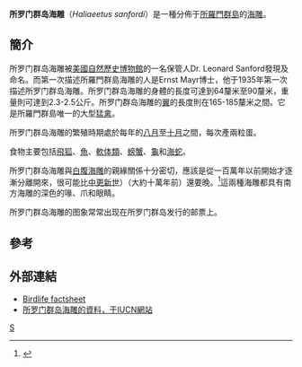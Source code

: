 {{noteTA
|T=zh-hans:所罗门群岛海雕;zh-hant:所羅門群島海鵰;
|1=zh-hans:海雕;zh-hant:海鵰;
}}
{{Speciesbox 
| taxon = Haliaeetus sanfordi
| status = VU
| status_system = iucn3.1
| status_ref = <ref>{{IUCN2009|assessors=BirdLife International|year=2008|id=144336|title=Haliaeetus sanfordi|downloaded=2009-09-09}}</ref>
| trend = down
| authority = Mayr, 1935
}}

'''所罗门群岛海雕'''（''Haliaeetus sanfordi''）是一種分佈于[[所羅門群島|所羅門群島]]的[[海雕屬|海雕]]。

== 簡介 ==
所罗门群岛海雕被[[美國自然歷史博物館|美國自然歷史博物館]]的一名保管人Dr. Leonard Sanford發現及命名。而第一次描述所羅門群島海雕的人是Ernst Mayr博士，他于1935年第一次描述所罗门群岛海雕。所罗门群岛海雕的身體的長度可達到64釐米至90釐米，重量則可達到2.3-2.5公斤。所罗门群岛海雕的[[翼|翼]]的長度則在165-185釐米之間。它是所羅門群島唯一的大型[[猛禽|猛禽]]。

所罗门群岛海雕的繁殖時期處於每年的[[八月|八月]]至[[10月|十月]]之間，每次產兩粒蛋。

食物主要包括[[飛狐|飛狐]]、[[魚類|魚]]、[[軟体類|軟体類]]、[[螃蟹|螃蟹]]、[[龜|龜]]和[[海蛇|海蛇]]。

所罗门群岛海雕與[[白腹海雕|白腹海雕]]的親緣關係十分密切，應該是從一百萬年以前開始才逐漸分離開來，很可能比[[中更新世|中更新世]]）（大約十萬年前）還要晚。<ref>{{Cite journal en|author=Wink, M.; Heidrich, P. & Fentzloff, C.|year=1996|title=A mtDNA phylogeny of sea eagles (genus ''Haliaeetus'') based on nucleotide sequences of the cytochrome ''b'' gene|journal=Biochemical Systematics and Ecology|volume=24|pages=783-791|doi=10.1016/S0305-1978(96)00049-X|url=http://www.uni-heidelberg.de/institute/fak14/ipmb/phazb/pubwink/1996/20_1996.pdf|access-date=2007-08-27|archive-date=2008-10-29|archive-url=https://web.archive.org/web/20081029175818/http://www.uni-heidelberg.de/institute/fak14/ipmb/phazb/pubwink/1996/20_1996.pdf|dead-url=no}}</ref>這兩種海雕都具有南方海雕的深色的喙、爪和眼睛。

所罗门群岛海雕的图象常常出现在所罗门群岛发行的邮票上。

== 參考 ==
{{reflist}}

== 外部連結 ==
* [http://www.birdlife.org/datazone/species/index.html?action=SpcHTMDetails.asp&sid=3360&m=0 Birdlife factsheet] {{Wayback|url=http://www.birdlife.org/datazone/species/index.html?action=SpcHTMDetails.asp&sid=3360&m=0 |date=20070929151124 }}
* [http://www.iucnredlist.org/search/details.php/9651/all 所罗门群岛海雕的資料，于IUCN網站]{{dead link|date=2017年12月 |bot=InternetArchiveBot |fix-attempted=yes }}
{{Taxonbar|from=Q936424}}

[[Category:海鵰屬|S]]